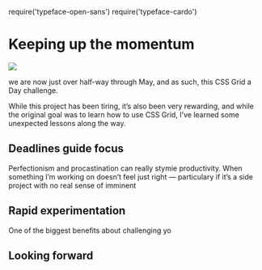 require('typeface-open-sans')
require('typeface-cardo')

<div className={Layout.container}>

<div className={Layout.header}>

Keeping up the momentum
=======================

</div>

<div className={Layout.photo}><img src={Hero}/></div>

<div className={Layout.content}>

<p><span className="sc">we are now</span> just over half-way through May, and as such, this CSS Grid a Day challenge.</p>

While this project has been tiring, it’s also been very rewarding, and while the original goal was to learn how to use CSS Grid, I’ve learned some unexpected lessons along the way.

Deadlines guide focus
----------------------

Perfectionism and procastination can really stymie productivity. When something I’m working on doesn’t feel just right — particulary if it’s a side project with no real sense of imminent

Rapid experimentation
---------------------

One of the biggest benefits about challenging yo

Looking forward
---------------

</div>
</div>
